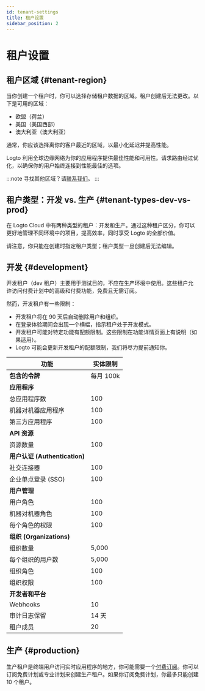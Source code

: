 ```yaml
---
id: tenant-settings
title: 租户设置
sidebar_position: 2
---
```


# 租户设置

## 租户区域 \{#tenant-region}

当你创建一个租户时，你可以选择存储租户数据的区域。租户创建后无法更改。以下是可用的区域：

- 欧盟（荷兰）
- 美国（美国西部）
- 澳大利亚（澳大利亚）

通常，你应该选择离你的客户最近的区域，以最小化延迟并提高性能。

Logto 利用全球边缘网络为你的应用程序提供最佳性能和可用性。请求路由经过优化，以确保你的用户始终连接到性能最佳的选项。

:::note
寻找其他区域？请[联系我们](https://logto.io/contact)。
:::

## 租户类型：开发 vs. 生产 \{#tenant-types-dev-vs-prod}

在 Logto Cloud 中有两种类型的租户：开发和生产。通过这种租户区分，你可以更好地管理不同环境中的项目，提高效率，同时享受 Logto 的全部价值。

请注意，你只能在创建时指定租户类型；租户类型一旦创建后无法编辑。

## 开发 \{#development}

开发租户（dev 租户）主要用于测试目的，不应在生产环境中使用。这些租户允许访问付费计划中的高级和付费功能，免费且无需订阅。

然而，开发租户有一些限制：

- 开发租户将在 90 天后自动删除用户和组织。
- 在登录体验期间会出现一个横幅，指示租户处于开发模式。
- 开发租户可能对特定功能有配额限制。这些限制在功能详情页面上有说明（如果适用）。
- Logto 可能会更新开发租户的配额限制，我们将尽力提前通知你。

| 功能                          | 实体限制  |
| ----------------------------- | --------- |
| **包含的令牌**                | 每月 100k |
| **应用程序**                  |           |
| 总应用程序数                  | 100       |
| 机器对机器应用程序            | 100       |
| 第三方应用程序                | 100       |
| **API 资源**                  |           |
| 资源数量                      | 100       |
| **用户认证 (Authentication)** |           |
| 社交连接器                    | 100       |
| 企业单点登录 (SSO)            | 100       |
| **用户管理**                  |           |
| 用户角色                      | 100       |
| 机器对机器角色                | 100       |
| 每个角色的权限                | 100       |
| **组织 (Organizations)**      |           |
| 组织数量                      | 5,000     |
| 每个组织的用户数              | 5,000     |
| 组织角色                      | 100       |
| 组织权限                      | 100       |
| **开发者和平台**              |           |
| Webhooks                      | 10        |
| 审计日志保留                  | 14 天     |
| 租户成员                      | 20        |

## 生产 \{#production}

生产租户是终端用户访问实时应用程序的地方，你可能需要一个[付费订阅](https://logto.io/pricing)。你可以订阅免费计划或专业计划来创建生产租户。如果你订阅免费计划，你最多只能创建 10 个租户。
